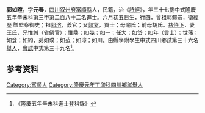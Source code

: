 {{明清人物信息框
| 姓名 = 郭如暄
| 原名 =
| 圖片名稱= 
| 圖片大小 =
| 圖片說明 = 
| 最高職務 =
| 國家 = 大明 
| 爵位 =
| 籍貫 = [[四川|四川]][[叙州府|叙州府]][[富順縣|富順縣]]
| 族裔 = 
| 字號 = 
| 諡號 =
| 出生日期 = 六月初五日
| 出生地點 =
| 逝世日期 = 卒年不詳 
| 逝世地點 =
| 墓葬 =
| 配偶 = 王氏
| 親屬 = 曾祖[[郭體宗|郭體宗]]，祖[[郭瑢|郭瑢]]，父[[郭宴|郭宴]]，母喻氏；前母胡氏
| 出身 =
* 隆慶五年辛未科同進士出身
| 經歷 =
| 著作 = 
}}
'''郭如暄'''{{BD|1535年||？年||}}，字'''元春'''，[[四川|四川]][[叙州府|叙州府]][[富順縣|富順縣]]人，民籍，治《[[詩經|詩經]]》，年三十七歲中式隆慶五年辛未科第三甲第二百八十二名進士。六月初五日生，行四，曾祖[[郭體宗|郭體宗]]，衛經歷 贈監察御史；祖[[郭瑢|郭瑢]]，義官；父[[郭宴|郭宴]]，貢士；母喻氏；前母胡氏。[[慈侍下|慈侍下]]，妻王氏，兄惟誠（省祭官）；惟鼎；如幾；如一；任大；如岱；如年（貢士）；世藩；如登；如約，弟如璞；如范；如璋；如川。由縣學附學生中式四川鄉試第三十六名[[舉人|舉人]]，[[會試|會試]]中式第三十九名<ref>《隆慶五年辛未科進士登科錄》</ref>。

== 参考资料 ==
{{reflist}}

{{隆慶五年辛未科殿试金榜}}

{{Authority control}}

{{DEFAULTSORT:}}
[[Category:富順人|Category:富順人]]
[[Category:隆慶元年丁卯科四川鄉試舉人|Category:隆慶元年丁卯科四川鄉試舉人]]


{{明朝人物小作品}}